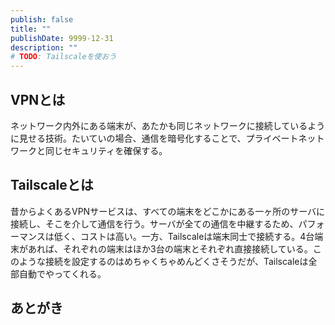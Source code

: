 ```yaml
---
publish: false
title: ""
publishDate: 9999-12-31
description: ""
# TODO: Tailscaleを使おう
---
```


<TweetInit />

## VPNとは

ネットワーク内外にある端末が、あたかも同じネットワークに接続しているように見せる技術。たいていの場合、通信を暗号化することで、プライベートネットワークと同じセキュリティを確保する。

## Tailscaleとは

昔からよくあるVPNサービスは、すべての端末をどこかにある一ヶ所のサーバに接続し、そこを介して通信を行う。サーバが全ての通信を中継するため、パフォーマンスは低く、コストは高い。一方、Tailscaleは端末同士で接続する。4台端末があれば、それぞれの端末はほか3台の端末とそれぞれ直接接続している。このような接続を設定するのはめちゃくちゃめんどくさそうだが、Tailscaleは全部自動でやってくれる。

## あとがき